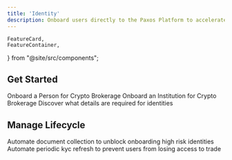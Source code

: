 ```yaml
---
title: 'Identity'
description: Onboard users directly to the Paxos Platform to accelerate speed to market and outsource your compliance needs.
---
```



    FeatureCard,
    FeatureContainer,
} from "@site/src/components";



## Get Started

<CardGroup cols={2}>
    <Card title="Quickstart Persons" href="/identity/person-crypto-brokerage">
        Onboard a Person for Crypto Brokerage
    </Card>
    <Card title="Quickstart Institution" href="/identity/institution-crypto-brokerage">
        Onboard an Institution for Crypto Brokerage
    </Card>
    <Card title="Required Details" href="/identity/required-details">
        Discover what details are required for identities
    </Card>
</CardGroup>

## Manage Lifecycle

<CardGroup cols={2}>
    <Card title="Automate Enhanced Due Diligence" href="/identity/kyc-refresh">
        Automate document collection to unblock onboarding high risk identities
    </Card>
    <Card title="Automate Periodic KYC Refresh" href="/identity/kyc-refresh">
        Automate periodic kyc refresh to prevent users from losing access to trade
    </Card>
</CardGroup>

[webhooks]: /webhooks/index.mdx
[reference]: /api-reference/events
[edd]: /identity/edd.mdx
[kycrefresh]: /identity/kyc-refresh.mdx
[events]: /api-reference/events
